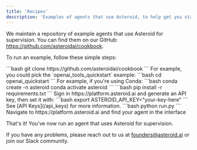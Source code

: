 ```yaml
---
title: 'Recipes'
description: 'Examples of agents that use Asteroid, to help get you started'
---
```


We maintain a repository of example agents that use Asteroid for supervision. You can find them on our GitHub: https://github.com/asteroidai/cookbook.

To run an example, follow these simple steps: 

<Steps>
  <Step title="Clone the Cookbook repo">
    ```bash
      git clone https://github.com/asteroidai/cookbook
    ```
  </Step>
  <Step title="Pick an example">
    For example, you could pick the `openai_tools_quickstart` example:
    ```bash
      cd openai_quickstart
    ```
  </Step>
  <Step title="(Recommended) Create a new environment">
    For example, if you're using Conda:
    ```bash
      conda create -n asteroid
      conda activate asteroid
    ```
  </Step>
  <Step title="Install requirements">
    ```bash
      pip install -r requirements.txt
    ```
  </Step>
  <Step title="Get an API Key">
    Sign in https://platform.asteroid.ai and generate an API key, then set it with:
    ```bash
      export ASTEROID_API_KEY="your-key-here"
    ```
    See [API Keys](/api_keys) for more information.
  </Step>
  <Step title="Run the example">
    ```bash
      python run.py
    ```
  </Step>
  <Step title="(Optional) Check on your agent in the platform">
    Navigate to https://platform.asteroid.ai and find your agent in the interface
  </Step>
</Steps>

That's it! You've now run an agent that uses Asteroid for supervision.

If you have any problems, please reach out to us at founders@asteroid.ai or join our Slack community.
